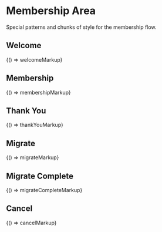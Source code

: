
<Meta title="Legacy/Areas/Membership" />

# Membership Area

Special patterns and chunks of style for the membership flow.

## Welcome

<Canvas>
  <Story name="Welcome">{() => welcomeMarkup}</Story>
</Canvas>

## Membership

<Canvas>
  <Story name="Membership">{() => membershipMarkup}</Story>
</Canvas>

## Thank You

<Canvas>
  <Story name="Thank You">{() => thankYouMarkup}</Story>
</Canvas>

## Migrate

<Canvas>
  <Story name="Migrate">{() => migrateMarkup}</Story>
</Canvas>

## Migrate Complete

<Canvas>
  <Story name="Migrate Complete">{() => migrateCompleteMarkup}</Story>
</Canvas>

## Cancel

<Canvas>
  <Story name="Cancel">{() => cancelMarkup}</Story>
</Canvas>

